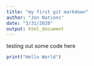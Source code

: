```yaml
---
title: "my first git markdown"
author: "Jon Nations"
date: "3/31/2020"
output: html_document
---
```

testing out some code here

```r
print("Hello World")
```

